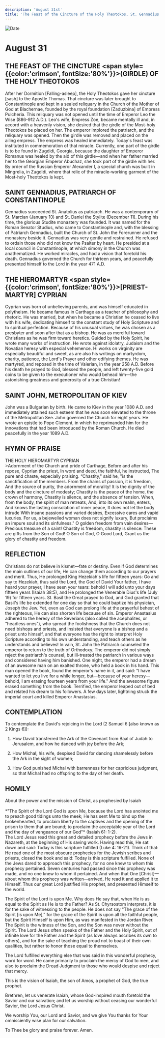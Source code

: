 ```yaml
---
description: 'August 31st'
title: 'The Feast of the Cincture of the Holy Theotokos, St. Gennadius, Patriarch of Constantinople, Hieromartyr Cyprian, St. John, Metropolitan of Kiev'
---
```


<CustomPaginator />
<RunningHead />

<Image src="/title-imprint.png" height={68} width={50} alt="Date" className="title-imprint"/>

# <div id="date">August <Image className="four-dot" src="/four-dot.png" height={15} width={15} alt="" />31</div>

## THE FEAST OF THE CINCTURE <span style={{color:'crimson', fontSize:'80%'}}>(GIRDLE)</span> OF THE HOLY THEOTOKOS

After her Dormition [Falling-asleep], the Holy Theotokos gave her cincture [sash] to the Apostle Thomas. That cincture was later brought to Constantinople and kept in a sealed reliquary in the Church of the Mother of God at Blachernae, founded by the royal foundation [Zaduzbina] of Empress Pulcheria. This reliquary was not opened until the time of Emperor Leo the Wise (886-912 A.D.). Leo's wife, Empress Zoe, became mentally ill and, in accord with a heavenly vision, she desired that the girdle of the Most-holy Theotokos be placed on her. The emperor implored the patriarch, and the reliquary was opened. Then the girdle was removed and placed on the ailing empress. The empress was healed immediately. Today's feast was instituted in commemoration of that miracle. Currently, one part of the girdle is to be found in Zugdidi, Georgia, because the daughter of Emperor Romanus was healed by the aid of this girdle—and when her father married her to the Georgian Emperor Abuchaz, she took part of the girdle with her. By order of the Russian Emperor Alexander I, a special church was built in Mingrelia, in Zugdidi, where that relic of the miracle-working garment of the Most-holy Theotokos is kept.

## SAINT GENNADIUS, PATRIARCH OF CONSTANTINOPLE

Gennadius succeeded St. Anatolius as patriarch. He was a contemporary of St. Marcian (January 10) and St. Daniel the Stylite (December 11). During his time, the glorious Studite monastery was founded. It was named for the Roman Senator Studius, who came to Constantinople and, with the blessing of Patriarch Gennadius, built the Church of St. John the Forerunner and the monastery beside it. Gennadius was very gentle and restrained. He refused to ordain those who did not know the Psalter by heart. He presided at a local council in Constantinople, at which simony in the Church was anathematized. He worked miracles, and had a vision that foretold his death. Gennadius governed the Church for thirteen years, and peacefully presented himself to the Lord in the year 471 A.D.

## THE HIEROMARTYR <span style={{color:'crimson', fontSize:'80%'}}>[PRIEST-MARTYR]</span> CYPRIAN

Cyprian was born of unbelieving parents, and was himself educated in polytheism.  He became famous in Carthage as a teacher of philosophy and rhetoric. He was married, but when he became a Christian he ceased to live with his wife, dedicating himself to the constant study of Holy Scripture and to spiritual perfection. Because of his unusual virtues, he was chosen as a presbyter and soon after that as a bishop. He was as merciful toward Christians as he was firm toward heretics. Guided by the Holy Spirit, he wrote many works of instruction. He wrote against idolatry, Judaism and the Novatian heresy with especial vehemence. Hi works on virginity are especially beautiful and sweet, as are also his writings on martyrdom, charity, patience, the Lord's Prayer and other edifying themes. He was martyred, and reposed in the time of Valerian, in the year 258 A.D. Before his death he prayed to God, blessed the people, and left twenty-five gold coins to be given to the executioner who would behead him—the astonishing greatness and generosity of a true Christian!

## SAINT JOHN, METROPOLITAN OF KIEV

John was a Bulgarian by birth. He came to Kiev in the year 1080 A.D. and immediately attained such esteem that he was soon elevated to the throne of the Metropolitan See. John governed the Church for eight years. He wrote an epistle to Pope Clement, in which he reprimanded him for the innovations that had been introduced by the Roman Church. He died peacefully in the year 1089 A.D.


## HYMN OF PRAISE
<div style={{textAlign:'center', color:'crimson', fontWeight:'bold'}}>
THE HOLY HIEROMARTYR CYPRIAN
</div>
>Adornment of the Church and pride of Carthage,  
Before and after his repose, Cyprian the priest,  
In word and deed, the faithful, he instructed,  
The pure and chaste, especially praising.  
“Chastity," said he, "is the sanctification of the members.  
From the chains of passion, it is freedom,  
And the source of purity, the adornment of morality!  
It is the dignity of the body and the cincture of modesty;  
Chastity is the peace of the home, the crown of harmony,  
Chastity is silence, and the absence of tension.  
When, from the body, the spirit of man retreats,  
And, into its own realm, enters,  
And knows the lasting consolation of inner peace,  
It does not let the body intrude  
With insane passions and varied desires,  
Excessive cares and vapid luxuries.  
For us, a bejewelled woman does not signify luxury,  
But proclaims an impure soul and its sinfulness."  
O golden freedom from vain desires—  
Precious treasure of a saint!  
Chastity is freedom, chastity is silence:  
These are gifts from the Son of God!  
O Son of God, O Good Lord,  
Grant us the glory of chastity and freedom.  
 

## REFLECTION

Christians do not believe in kismet—fate or destiny. Even if God determines the main outlines of our life, He can change them according to our prayers and merit. Thus, He prolonged King Hezekiah's life for fifteen years: Go and say to Hezekiah, thus said the Lord, the God of David Your father, I have heard your prayer, I have seen your tears: behold I will add unto your days fifteen years (Isaiah 38:5), and He prolonged the Venerable Dius's life (July 19) for fifteen years. St. Basil the Great prayed to God, and God granted that Basil's life be extended for one day so that he could baptize his physician, Joseph the Jew. Yet, even as God can prolong life at the prayerful behest of the righteous, He can also shorten life because of sin. Emperor Anastasius adhered to the heresy of the Severians (also called the acephalites, or "headless ones"), who spread the foolishness that the Church does not need bishops and priests, and insisted that everyone is a bishop and a priest unto himself, and that everyone has the right to interpret Holy Scripture according to his own understanding, and teach others as he understands and believes! In vain, St. John the Patriarch counseled the emperor to return to the truth of Orthodoxy. The emperor did not simply reject the patriarch's counsel, but ill-treated the patriarch in various ways and considered having him banished. One night, the emperor had a dream of an awesome man on an exalted throne, who held a book in his hand. This man opened the book, found the emperor's name in it, and said: "I have wanted to let you live for a while longer, but—because of your heresy—behold, I am erasing fourteen years from your life." And the awesome figure erased something from the book. Terrified, the emperor leaped out of bed and related his dream to his followers. A few days later, lightning struck the imperial court and killed Emperor Anastasius.


## CONTEMPLATION

To contemplate the David's rejoicing in the Lord (2 Samuel 6 [also known as 2 Kings 6]):

1. How David transferred the Ark of the Covenant from Baal of Judah to Jerusalem, and how he danced with joy before the Ark;

2. How Michal, his wife, despised David for dancing shamelessly before the Ark in the sight of women;

3. How God punished Michal with barrenness for her capricious judgment, so that Michal had no offspring to the day of her death.


## HOMILY
<div style={{textAlign:'center', color:'crimson', fontWeight:'bold'}}>
About the power and the mission of Christ, as prophesied by Isaiah
</div>
<br />
<div style={{textAlign:'right'}}>
*"The Spirit of the Lord God is upon Me, because the Lord has anointed me to preach good tidings unto the meek; He has sent Me to bind up the brokenhearted, to proclaim liberty to the captives and the opening of the prison to them that are bound; to proclaim the acceptable year of the Lord and the day of vengeance of our God"* (Isaiah 61: 1-2).
</div>
The Lord Jesus read this great and detailed prophecy before the Jews in Nazareth, at the beginning of His saving work. Having read this, He sat down and said: Today is this scripture fulfilled (Luke 4: 16-21). Think of that: He read one of the most obscure prophecies for the Jewish scribes and priests, closed the book and said: Today is this scripture fulfilled. None of the Jews dared to approach this prophecy, for no one knew to whom this prophecy pertained. Seven centuries had passed since this prophecy was made, and no one knew to whom it pertained. And when that One [Christ]—about whom this prophecy was written—arrived, He read it and applied it to Himself. Thus our great Lord justified His prophet, and presented Himself to the world.

The Spirit of the Lord is upon Me. Why does He say that, when He is as equal to the Spirit as He is to the Father? As St. Chyrsostom interprets, it is for the sake of witnessing to the people. He does not say "The grace of the Spirit [is upon Me]," for the grace of the Spirit is upon all the faithful people, but the Spirit Himself is upon Him, as was manifested in the Jordan River. The Spirit is the witness of the Son, and the Son was never without the Spirit. The Lord Jesus often speaks of the Father and the Holy Spirit, out of infinite love for the Father and the Spirit (as love always ascribes its own to others), and for the sake of teaching the proud not to boast of their own qualities, but rather to honor those equal to themselves.

The Lord fulfilled everything else that was said in this wonderful prophecy, word for word. He came primarily to proclaim the mercy of God to men, and also to proclaim the Dread Judgment to those who would despise and reject that mercy.

This is the vision of Isaiah, the son of Amos, a prophet of God, the true prophet.

Brethren, let us venerate Isaiah, whose God-inspired mouth foretold the Savior and our salvation; and let us worship without ceasing our wonderful Savior, the Lord Jesus Christ.

We worship You, our Lord and Savior, and we give You thanks for Your omnisciently wise plan for our salvation.

To Thee be glory and praise forever. Amen.

